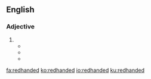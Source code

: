 ==English==

===Adjective===
{{en-adj}}

# {{alternative spelling of|red-handed|lang=en}}
#* {{quote-book|title=A Maid of the Kentucky Hills|author=Edwin Carlile Litsey|year=1913|ISBN=1465508600|passage=Never seen 'im but onct—mought be a '''redhanded''' 'sass'n—ur a thief—ur—ur—ur anythin'!}}
#* {{quote-book|title=Reports of cases argued and determined in the Supreme Court of the territory of Arizona, Volume 47|year=1936|page=239|passage=...the prosecuting attorney referred to the defendant as a “murderer” in one instance, and in another as a “'''redhanded''' murderer.”}}
#* {{quote-book|title=The Beautiful Woman Without Mercy &, The King of Scarecrows|author=Steven Culbert|year=1993|page=54|ISBN=1880909030|passage=No, Yellow Hat had stupidly, I'm sure, jailed me in Fate's main vault!; he'd put a '''redhanded''' thief rover adrift but jailed in a warehouse of his main desire.}}

[[fa:redhanded]]
[[ko:redhanded]]
[[io:redhanded]]
[[ku:redhanded]]